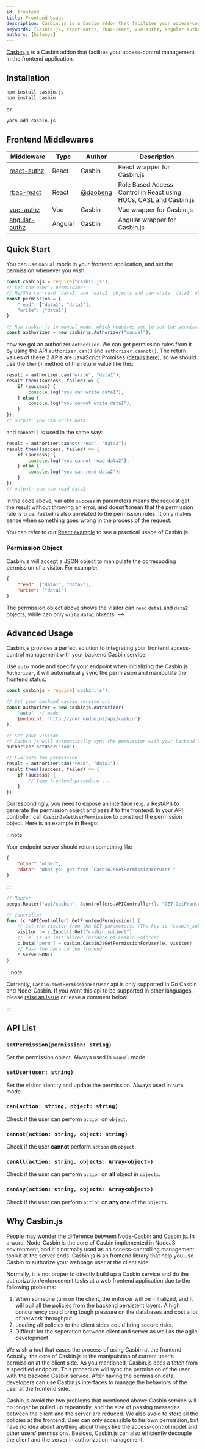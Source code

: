 ```yaml
---
id: frontend
title: Frontend Usage
description: Casbin.js is a Casbin addon that facilites your access-control management in the frontend application
keywords: [Casbin.js, react-authz, rbac-react, vue-authz, angular-authz]
authors: [hsluoyz]
---
```




[Casbin.js](https://github.com/casbin/casbin.js) is a Casbin addon that facilites your access-control management in the frontend application.

## Installation

```bash
npm install casbin.js
npm install casbin
```

or

```bash
yarn add casbin.js
```

## Frontend Middlewares

| Middleware                                                  | Type    | Author                                 | Description                                                       |
|-------------------------------------------------------------|---------|----------------------------------------|-------------------------------------------------------------------|
| [react-authz](https://github.com/casbin-js/react-authz)     | React   | Casbin                                 | React wrapper for Casbin.js                                       |
| [rbac-react](https://github.com/daobeng/rbac-react)         | React   | [@daobeng](https://github.com/daobeng) | Role Based Access Control in React using HOCs, CASL and Casbin.js |
| [vue-authz](https://github.com/casbin-js/vue-authz)         | Vue     | Casbin                                 | Vue wrapper for Casbin.js                                         |
| [angular-authz](https://github.com/casbin-js/angular-authz) | Angular | Casbin                                 | Angular wrapper for Casbin.js                                     |

## Quick Start

You can use `manual` mode in your frontend application, and set the permission whenever you wish.

```javascript
const casbinjs = require("casbin.js");
// Set the user's permission:
// He/She can read `data1` and `data2` objects and can write `data1` object
const permission = {
    "read": ["data1", "data2"],
    "write": ["data1"]
}

// Run casbin.js in manual mode, which requires you to set the permission manually.
const authorizer = new casbinjs.Authorizer("manual");
```

now we got an authorizer `authorizer`. We can get permission rules from it by using the API `authorizer.can()` and `authorizer.cannot()`. The return values of these 2 APIs are JavaScript Promises ([details here](https://developer.mozilla.org/en-US/docs/Web/JavaScript/Guide/Using_promises)), so we should use the `then()` method of the return value like this:

```javascript
result = authorizer.can("write", "data1");
result.then((success, failed) => {
    if (success) {
        console.log("you can write data1");
    } else {
        console.log("you cannot write data1");
    }
});
// output: you can write data1
```

and `cannot()` is used in the same way:

```javascript
result = authorizer.cannot("read", "data2");
result.then((success, failed) => {
    if (success) {
        console.log("you cannot read data2");
    } else {
        console.log("you can read data2");
    }
});
// output: you can read data2
```

in the code above, variable `success` in parameters means the request get the result without throwing an error, and doesn't mean that the permission rule is `true`. `failed` is also unrelated to the permission rules. It only makes sense when something goes wrong in the process of the request.

You can refer to our [React example](https://github.com/casbin-js/examples) to see a practical usage of Casbin.js

### Permission Object

Casbin.js will accept a JSON object to manipulate the correspoding permission of a visitor. For example:

```json
{
    "read": ["data1", "data2"],
    "write": ["data1"]
}
```

The permission object above shows the visitor can `read` `data1` and `data2` objects, while can only `write` `data1` objects. -->

## Advanced Usage

Casbin.js provides a perfect solution to integrating your frontend access-control management with your backend Casbin service.

Use `auto` mode and specify your endpoint when initializing the Casbin.js `Authorizer`, it will automatically sync the permission and manipulate the frontend status.

```javascript
const casbinjs = require('casbin.js');

// Set your backend casbin service url
const authorizer = new casbinjs.Authorizer(
    'auto', // mode
    {endpoint: 'http://your_endpoint/api/casbin'}
);

// Set your visitor.
// Casbin.js will automatically sync the permission with your backend Casbin service.
authorizer.setUser("Tom");

// Evaluate the permission
result = authorizer.can("read", "data1");
result.then((success, failed) => {
    if (success) {
        // Some frontend procedure ...
    }
});
```

Correspondingly, you need to expose an interface (e.g. a RestAPI) to generate the permission object and pass it to the frontend. In your API controller, call `CasbinJsGetUserPermission` to construct the permission object. Here is an example in Beego:

:::note

Your endpoint server should return something like

```json
{
    "other":"other",
    "data": "What you get from `CasbinJsGetPermissionForUser`"
}
```

:::

```go
// Router
beego.Router("api/casbin", &controllers.APIController{}, "GET:GetFrontendPermission")

// Controller
func (c *APIController) GetFrontendPermission() {
    // Get the visitor from the GET parameters. (The key is "casbin_subject")
    visitor := c.Input().Get("casbin_subject")
    // `e` is an initialized instance of Casbin Enforcer
    c.Data["perm"] = casbin.CasbinJsGetPermissionForUser(e, visitor)
    // Pass the data to the fronend.
    c.ServeJSON()
}
```

:::note

Currently, `CasbinJsGetPermissionForUser` api is only supported in Go Casbin and Node-Casbin. If you want this api to be supported in other languages, please [raise an issue](https://github.com/casbin/casbin.js/issues) or leave a comment below.

:::

## API List

### `setPermission(permission: string)`

Set the permission object. Always used in `manual` mode.

### `setUser(user: string)`

Set the visitor identity and update the permission. Always used in `auto` mode.

### `can(action: string, object: string)`

Check if the user can perform `action` on `object`.

### `cannot(action: string, object: string)`

Check if the user **cannot** perform `action` on `object`.

### `canAll(action: string, objects: Array<object>)`

Check if the user can perform `action` on **all** object in `objects`.

### `canAny(action: string, objects: Array<object>)`

Check if the user can perform `action` on **any one** of the `objects`.

## Why Casbin.js

People may wonder the difference between Node-Casbin and Casbin.js. In a word, Node-Casbin is the core of Casbin implemented in NodeJS environment, and it's normally used as an access-controlling management toolkit at the server ends. Casbin.js is an frontend library that help you use Casbin to authorize your webpage user at the client side.

Normally, it is not proper to directly build up a Casbin service and do the authorization/enforcement tasks at a web frontend application due to the following problems:

1. When someone turn on the client, the enforcer will be initialized, and it will pull all the policies from the backend persistent layers. A high concurrency could bring tough pressure on the databases and cost a lot of network throughput.
2. Loading all policies to the client sides could bring secure risks.
3. Difficult for the seperation between client and server as well as the agile development.

We wish a tool that eases the process of using Casbin at the frontend. Actually, the core of Casbin.js is the manipulation of current user's permission at the client side. As you mentioned, Casbin.js does a fetch from a specified endpoint. This procedure will sync the permission of the user with the backend Casbin service. After having the permission data, developers can use Casbin.js interfaces to manage the behaviors of the user at the frontend side.

Casbin.js avoid the two problems that mentioned above: Casbin service will no longer be pulled up repeatedly, and the size of passing messages between the client and the server are reduced. We also avoid to store all the policies at the frontend. User can only accessible to his own permission, but have no idea about anything about things like the access-control model and other users' permissions. Besides, Casbin.js can also efficiently decouple the client and the server in authorization management.
